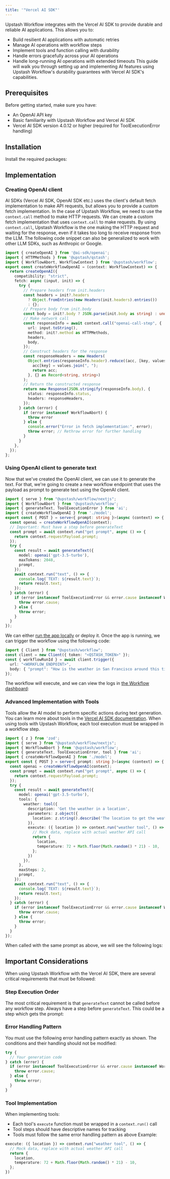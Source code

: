 ```yaml
---
title: '"Vercel AI SDK"'
---
```

Upstash Workflow integrates with the Vercel AI SDK to provide durable and reliable AI applications. This allows you to:
- Build resilient AI applications with automatic retries
- Manage AI operations with workflow steps
- Implement tools and function calling with durability
- Handle errors gracefully across your AI operations
- Handle long-running AI operations with extended timeouts
This guide will walk you through setting up and implementing AI features using Upstash Workflow's durability guarantees with Vercel AI SDK's capabilities.
## Prerequisites
Before getting started, make sure you have:
- An OpenAI API key
- Basic familiarity with Upstash Workflow and Vercel AI SDK
- Vercel AI SDK version 4.0.12 or higher (required for ToolExecutionError handling)
## Installation
Install the required packages:
## Implementation
### Creating OpenAI client
AI SDKs (Vercel AI SDK, OpenAI SDK etc.) uses the client's default fetch implementation to make API requests, but allows you to provide a custom fetch implementation.
In the case of Upstash Workflow, we need to use the `context.call` method to make HTTP requests. We can create a custom fetch implementation that uses `context.call` to make requests. By using `context.call`, Upstash Workflow is the one making the HTTP request and waiting for the response, even if it takes too long to receive response from the LLM.
The following code snippet can also be generalized to work with other LLM SDKs, such as Anthropic or Google.
```typescript {18-24}
import { createOpenAI } from '@ai-sdk/openai';
import { HTTPMethods } from '@upstash/qstash';
import { WorkflowAbort, WorkflowContext } from '@upstash/workflow';
export const createWorkflowOpenAI = (context: WorkflowContext) => {
  return createOpenAI({
    compatibility: "strict",
    fetch: async (input, init) => {
      try {
        // Prepare headers from init.headers
        const headers = init?.headers
          ? Object.fromEntries(new Headers(init.headers).entries())
          : {};
        // Prepare body from init.body
        const body = init?.body ? JSON.parse(init.body as string) : undefined;
        // Make network call
        const responseInfo = await context.call("openai-call-step", {
          url: input.toString(),
          method: init?.method as HTTPMethods,
          headers,
          body,
        });
        // Construct headers for the response
        const responseHeaders = new Headers(
          Object.entries(responseInfo.header).reduce((acc, [key, values]) => {
            acc[key] = values.join(", ");
            return acc;
          }, {} as Record<string, string>)
        );
        // Return the constructed response
        return new Response(JSON.stringify(responseInfo.body), {
          status: responseInfo.status,
          headers: responseHeaders,
        });
      } catch (error) {
        if (error instanceof WorkflowAbort) {
          throw error
        } else {
          console.error("Error in fetch implementation:", error);
          throw error; // Rethrow error for further handling
        }
      }
    },
  });
};
```
### Using OpenAI client to generate text
Now that we've created the OpenAI client, we can use it to generate the text.
For that, we're going to create a new workflow endpoint that uses the payload as prompt to generate text using the OpenAI client.
```typescript {8, 16-20}
import { serve } from "@upstash/workflow/nextjs";
import { WorkflowAbort } from '@upstash/workflow';
import { generateText, ToolExecutionError } from 'ai';
import { createWorkflowOpenAI } from './model';
export const { POST } = serve<{ prompt: string }>(async (context) => {
  const openai = createWorkflowOpenAI(context);
  // Important: Must have a step before generateText
  const prompt = await context.run("get prompt", async () => {
    return context.requestPayload.prompt;
  });
  try {
    const result = await generateText({
      model: openai('gpt-3.5-turbo'),
      maxTokens: 2048,
      prompt,
    });
    await context.run("text", () => {
      console.log(`TEXT: ${result.text}`);
      return result.text;
    });
  } catch (error) {
    if (error instanceof ToolExecutionError && error.cause instanceof WorkflowAbort) {
      throw error.cause;
    } else {
      throw error;
    }
  }
});
```
We can either [run the app locally](/workflow/howto/local-development) or deploy it. Once the app is running, we can trigger the workflow using the following code:
```ts
import { Client } from "@upstash/workflow";
const client = new Client({ token: "<QSTASH_TOKEN>" });
const { workflowRunId } = await client.trigger({
  url: "<WORKFLOW_ENDPOINT>",
  body: { "prompt": "How is the weather in San Francisco around this time?" },
});
```
The workflow will execute, and we can view the logs in [the Workflow dashboard](/workflow/howto/monitor):
### Advanced Implementation with Tools
Tools allow the AI model to perform specific actions during text generation. You can learn more about tools in the [Vercel AI SDK documentation](https://sdk.vercel.ai/docs/ai-sdk-core/tools-and-tool-calling).
When using tools with Upstash Workflow, each tool execution must be wrapped in a workflow step.
```typescript {24-30, 33}
import { z } from 'zod';
import { serve } from "@upstash/workflow/nextjs";
import { WorkflowAbort } from '@upstash/workflow';
import { generateText, ToolExecutionError, tool } from 'ai';
import { createWorkflowOpenAI } from './model';
export const { POST } = serve<{ prompt: string }>(async (context) => {
  const openai = createWorkflowOpenAI(context);
  const prompt = await context.run("get prompt", async () => {
    return context.requestPayload.prompt;
  });
  try {
    const result = await generateText({
      model: openai('gpt-3.5-turbo'),
      tools: {
        weather: tool({
          description: 'Get the weather in a location',
          parameters: z.object({
            location: z.string().describe('The location to get the weather for'),
          }),
          execute: ({ location }) => context.run("weather tool", () => {
	        // Mock data, replace with actual weather API call
            return {
              location,
              temperature: 72 + Math.floor(Math.random() * 21) - 10,
            };
          })
        }),
      },
      maxSteps: 2,
      prompt,
    });
    await context.run("text", () => {
      console.log(`TEXT: ${result.text}`);
      return result.text;
    });
  } catch (error) {
    if (error instanceof ToolExecutionError && error.cause instanceof WorkflowAbort) {
      throw error.cause;
    } else {
      throw error;
    }
  }
});
```
When called with the same prompt as above, we will see the following logs:
## Important Considerations
When using Upstash Workflow with the Vercel AI SDK, there are several critical requirements that must be followed:
### Step Execution Order
The most critical requirement is that `generateText` cannot be called before any workflow step. Always have a step before `generateText`. This could be a step which gets the prompt:
### Error Handling Pattern
You must use the following error handling pattern exactly as shown. The conditions and their handling should not be modified:
```typescript {3-9}
try {
  // Your generation code
} catch (error) {
  if (error instanceof ToolExecutionError && error.cause instanceof WorkflowAbort) {
    throw error.cause;
  } else {
    throw error;
  }
}
```
### Tool Implementation
When implementing tools:
- Each tool's `execute` function must be wrapped in a `context.run()` call
- Tool steps should have descriptive names for tracking
- Tools must follow the same error handling pattern as above
Example:
```typescript
execute: ({ location }) => context.run("weather tool", () => {
  // Mock data, replace with actual weather API call
  return {
    location,
    temperature: 72 + Math.floor(Math.random() * 21) - 10,
  };
})
```